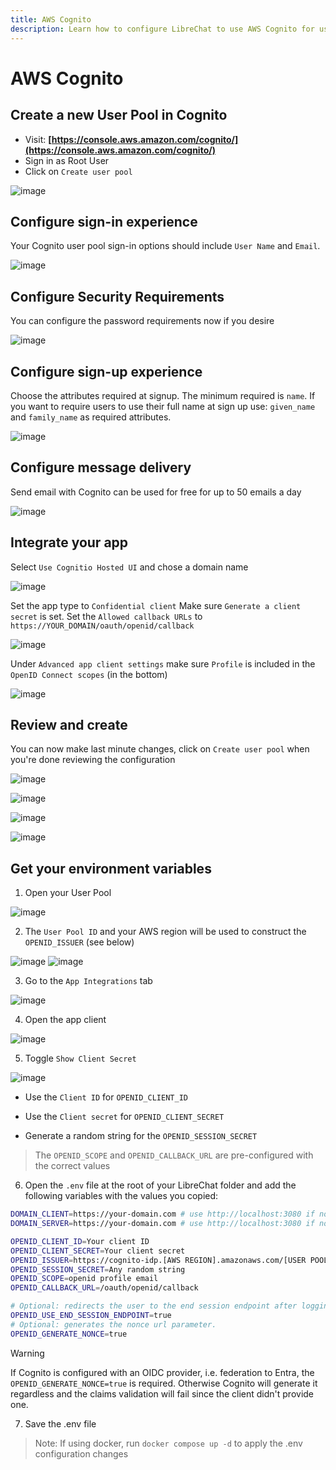 ```yaml
---
title: AWS Cognito
description: Learn how to configure LibreChat to use AWS Cognito for user authentication.
---
```


# AWS Cognito

## Create a new User Pool in Cognito

- Visit: **[https://console.aws.amazon.com/cognito/](https://console.aws.amazon.com/cognito/)**
- Sign in as Root User
- Click on `Create user pool`

![image](https://github.com/danny-avila/LibreChat/assets/32828263/e9b412c3-2cf1-4f54-998c-d1d6c12581a5)

## Configure sign-in experience

Your Cognito user pool sign-in options should include `User Name` and `Email`.

![image](https://github.com/danny-avila/LibreChat/assets/32828263/d2cf362d-469e-4993-8466-10282da114c2)

## Configure Security Requirements

You can configure the password requirements now if you desire

![image](https://github.com/danny-avila/LibreChat/assets/32828263/e125e8f1-961b-4a38-a6b7-ed1faf29c4a3)

## Configure sign-up experience

Choose the attributes required at signup. The minimum required is `name`. If you want to require users to use their full name at sign up use: `given_name` and `family_name` as required attributes.

![image](https://github.com/danny-avila/LibreChat/assets/32828263/558b8e2c-afbd-4dd1-87f3-c409463b5f7c)

## Configure message delivery

Send email with Cognito can be used for free for up to 50 emails a day

![image](https://github.com/danny-avila/LibreChat/assets/32828263/fcb2323b-708e-488c-9420-7eb482974648)

## Integrate your app

Select `Use Cognitio Hosted UI` and chose a domain name

![image](https://github.com/danny-avila/LibreChat/assets/32828263/111b3dd4-3b20-4e3e-80e1-7167d2ad0f62)

Set the app type to `Confidential client`
Make sure `Generate a client secret` is set.
Set the `Allowed callback URLs` to `https://YOUR_DOMAIN/oauth/openid/callback`

![image](https://github.com/danny-avila/LibreChat/assets/32828263/1f92a532-7c4d-4632-a55d-9d00bf77fc4d)

Under `Advanced app client settings` make sure `Profile` is included in the `OpenID Connect scopes` (in the bottom)

![image](https://github.com/danny-avila/LibreChat/assets/32828263/5b035eae-4a8e-482c-abd5-29cee6502eeb)

## Review and create

You can now make last minute changes, click on `Create user pool` when you're done reviewing the configuration

![image](https://github.com/danny-avila/LibreChat/assets/32828263/dc8b2374-9adb-4065-85dc-a087d625372d)

![image](https://github.com/danny-avila/LibreChat/assets/32828263/67efb1e9-dfe3-4ebd-9ebb-92186c514b5c)

![image](https://github.com/danny-avila/LibreChat/assets/32828263/9f819175-ace1-44b1-ba68-af21ac9f6735)

![image](https://github.com/danny-avila/LibreChat/assets/32828263/3e7b8b17-4e12-49af-99cf-78981d6331df)

## Get your environment variables

1. Open your User Pool

![image](https://github.com/danny-avila/LibreChat/assets/32828263/b658ff2a-d252-4f3d-90a7-9fbde42c01db)

2. The `User Pool ID` and your AWS region will be used to construct the `OPENID_ISSUER` (see below)

![image](https://github.com/danny-avila/LibreChat/assets/32828263/dc8ae403-cbff-4aae-9eee-42d7cf3485e7)
![image](https://github.com/danny-avila/LibreChat/assets/32828263/d606f5c8-c60b-4d20-bdb2-d0d69e49ea1e)

3. Go to the `App Integrations` tab

![image](https://github.com/danny-avila/LibreChat/assets/32828263/58713bdc-24bc-47de-bdca-020dc321e997)

4. Open the app client

![image](https://github.com/danny-avila/LibreChat/assets/32828263/271bf7d2-3df2-43a7-87fc-e50294e49b2e)

5. Toggle `Show Client Secret`

![image](https://github.com/danny-avila/LibreChat/assets/32828263/a844fe65-313d-4754-81b4-380336e0e336)

- Use the `Client ID` for `OPENID_CLIENT_ID`

- Use the `Client secret` for `OPENID_CLIENT_SECRET`

- Generate a random string for the `OPENID_SESSION_SECRET`

> The `OPENID_SCOPE` and `OPENID_CALLBACK_URL` are pre-configured with the correct values

6. Open the `.env` file at the root of your LibreChat folder and add the following variables with the values you copied:

```bash filename=".env"
DOMAIN_CLIENT=https://your-domain.com # use http://localhost:3080 if not using a custom domain
DOMAIN_SERVER=https://your-domain.com # use http://localhost:3080 if not using a custom domain

OPENID_CLIENT_ID=Your client ID
OPENID_CLIENT_SECRET=Your client secret
OPENID_ISSUER=https://cognito-idp.[AWS REGION].amazonaws.com/[USER POOL ID]/.well-known/openid-configuration
OPENID_SESSION_SECRET=Any random string
OPENID_SCOPE=openid profile email
OPENID_CALLBACK_URL=/oauth/openid/callback

# Optional: redirects the user to the end session endpoint after logging out
OPENID_USE_END_SESSION_ENDPOINT=true
# Optional: generates the nonce url parameter.
OPENID_GENERATE_NONCE=true
```

> [!WARNING]  
> If Cognito is configured with an OIDC provider, i.e. federation to Entra, the `OPENID_GENERATE_NONCE=true` is required. Otherwise Cognito will generate it regardless and the claims validation will fail since the client didn't provide one.

7. Save the .env file

> Note: If using docker, run `docker compose up -d` to apply the .env configuration changes
